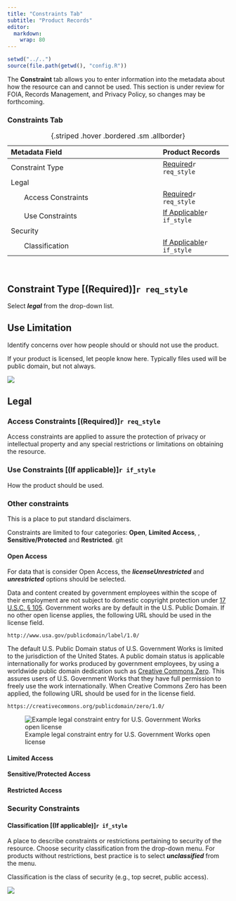 ```yaml
---
title: "Constraints Tab"
subtitle: "Product Records"
editor: 
  markdown: 
    wrap: 80
---
```


```r
setwd("../..")
source(file.path(getwd(), "config.R"))
```

The **Constraint** tab allows you to enter information into the metadata about
how the resource can and cannot be used. This section is under review for FOIA, 
Records Management, and Privacy Policy, so changes may be forthcoming. 

### Constraints Tab   
| Metadata Field                | Product Records   |
|:------------------------------|:-------------|
| Constraint Type             | [Required](#constraint-type-required)`r req_style`    |
| Legal                       |                                                                                   |
|        Access Constraints   | [Required](#access-constraints-required)`r req_style`    |
|        Use Constraints      | [If Applicable](#use-constraints-if-applicable)`r if_style`    |
| Security                    |                                                                                   |
|        Classification       | [If Applicable](#classification-if-applicable)`r if_style` |
: {.striped .hover .bordered .sm .allborder}   

<br/>

## Constraint Type [(Required)]`r req_style`

Select ***legal*** from the drop-down list. 

## Use Limitation 

Identify concerns over how people should or should not use the product.

::: {.callout-note}
If your product is licensed, let people know here.
Typically files used will be public domain, but not always. 
:::

![](../../assets/use_limitation.png)

## Legal

### Access Constraints [(Required)]`r req_style`
Access constraints are applied to assure the protection of privacy or 
intellectual property and any special restrictions or limitations on obtaining 
the resource.

### Use Constraints [(If applicable)]`r if_style`
How the product should be used.

### Other constraints 
This is a place to put standard disclaimers.

Constraints are limited to four categories:  **Open**, **Limited Access**, 
, **Sensitive/Protected** and **Restricted**. git

<!-- Originally: Open, Limited Access, Sensitive/Protected, and Restricted. --->

#### Open Access
For data that is consider Open Access, the ***licenseUnrestricted*** and 
***unrestricted*** options should be selected. 

Data and content created by government employees within the scope of their
employment are not subject to domestic copyright protection under [17 U.S.C. §
105](http://www.copyright.gov/title17/92chap1.html#105). Government works are by
default in the U.S. Public Domain. If no other open license applies, the
following URL should be used in the license field.

``` text
http://www.usa.gov/publicdomain/label/1.0/
```

The default U.S. Public Domain status of U.S. Government Works is limited to the
jurisdiction of the United States. A public domain status is applicable
internationally for works produced by government employees, by using a worldwide
public domain dedication such as [Creative Commons
Zero](https://creativecommons.org/publicdomain/zero/1.0/). This assures users of
U.S. Government Works that they have full permission to freely use the work
internationally. When Creative Commons Zero has been applied, the following URL
should be used for in the license field.

``` text
https://creativecommons.org/publicdomain/zero/1.0/
```

![Example legal constraint entry for U.S. Government Works open license](../../assets/example_legal_contraint_entry.png)

#### Limited Access

#### Sensitive/Protected Access

#### Restricted Access

### Security Constraints 

#### Classification [(If applicable)]`r if_style`

A place to describe constraints or restrictions pertaining to security
of the resource. Choose security classification from the drop-down menu. 
For products without restrictions, best practice is to select ***unclassified*** 
from the menu.

::: {.callout-note}
Classification is the class of security (e.g., top secret, public access). 
:::

![](../../assets/example_security.png)
